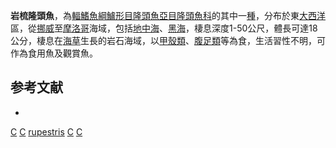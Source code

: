 {{Speciesbox
| taxon = Ctenolabrus rupestris
| binomial_authority = [[Linnaeus|Linnaeus]], 1758
| status = LC
| status_system = IUCN3.1
| image = Ctenolabrus rupestris.jpg
| synonyms = *''Labrus rupestris''<br /><small>Linnaeus, 1758</small>
}}

'''岩梳隆頭魚'''，為[[輻鰭魚綱|輻鰭魚綱]][[鱸形目|鱸形目]][[隆頭魚亞目|隆頭魚亞目]][[隆頭魚科|隆頭魚科]]的其中一[[種|種]]，分布於東[[大西洋|大西洋]]區，從[[挪威|挪威]]至[[摩洛哥|摩洛哥]]海域，包括[[地中海|地中海]]、[[黑海|黑海]]，棲息深度1-50公尺，體長可達18公分，棲息在[[海草|海草]]生長的岩石海域，以[[甲殼類|甲殼類]]、[[腹足類|腹足類]]等為食，生活習性不明，可作為食用魚及觀賞魚。

==参考文献==
*{{FishBase_species|genus=Ctenolabrus|species=rupestris|year=2013|month=8}}

{{鱸形目小作品}}
{{Taxonbar}}
[[Category:食用魚|C]]
[[Category:觀賞魚|C]]
[[Category:梳隆頭魚屬|rupestris]]
[[Category:1758年描述的魚類|C]]
[[Category:_卡尔·林奈命名的生物分类|C]]